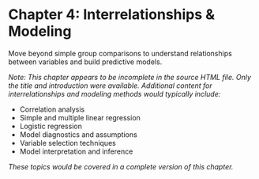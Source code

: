 # Chapter 4: Interrelationships & Modeling

Move beyond simple group comparisons to understand relationships between variables and build predictive models.

*Note: This chapter appears to be incomplete in the source HTML file. Only the title and introduction were available. Additional content for interrelationships and modeling methods would typically include:*

- Correlation analysis
- Simple and multiple linear regression
- Logistic regression
- Model diagnostics and assumptions
- Variable selection techniques
- Model interpretation and inference

*These topics would be covered in a complete version of this chapter.*
